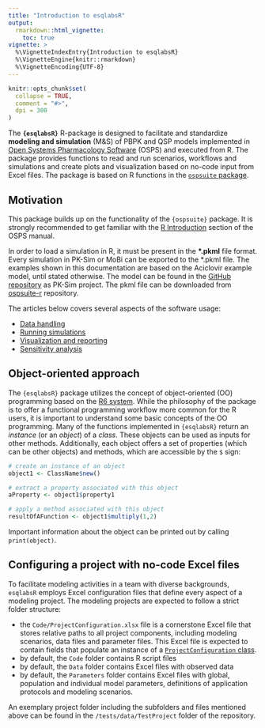 ```yaml
---
title: "Introduction to esqlabsR"
output: 
  rmarkdown::html_vignette:
    toc: true
vignette: >
  %\VignetteIndexEntry{Introduction to esqlabsR}
  %\VignetteEngine{knitr::rmarkdown}
  %\VignetteEncoding{UTF-8}
---
```


```r
knitr::opts_chunk$set(
  collapse = TRUE,
  comment = "#>",
  dpi = 300
)
```

The **`{esqlabsR}`** R-package is designed to facilitate and standardize **modeling and simulation** (M&S) of PBPK and QSP models implemented in [Open Systems Pharmacology Software](https://www.open-systems-pharmacology.org/) (OSPS) and executed from R. The package provides functions to read and run scenarios, workflows and simulations and create plots and visualization based on no-code input from Excel files. The package is based on R functions in the [`ospsuite` package](https://github.com/Open-Systems-Pharmacology/OSPSuite-R).


## Motivation

This package builds up on the functionality of the `{ospsuite}` package. It is strongly recommended to get familiar with the [R Introduction](https://docs.open-systems-pharmacology.org/working-with-r/introduction-ospsuite-r) section of the OSPS manual.

In order to load a simulation in R, it must be present in the **\*.pkml** file format. Every simulation in PK-Sim or MoBi can be exported to the *.pkml file. The examples shown in this documentation are based on the Aciclovir example model, until stated otherwise. The model can be found in the [GitHub repository](https://github.com/Open-Systems-Pharmacology/Example_Aciclovir) as PK-Sim project. The pkml file can be downloaded from [ospsuite-r](https://github.com/Open-Systems-Pharmacology/OSPSuite-R/blob/develop/inst/extdata/Aciclovir.pkml) repository.

The articles below covers several aspects of the software usage:

* [Data handling](data-handling.html)
* [Running simulations](example-workflow.html)
* [Visualization and reporting](example-visualization.html)
* [Sensitivity analysis](sensitivity-analysis.html)

## Object-oriented approach

The `{esqlabsR}` package utilizes the concept of object-oriented (OO) programming based on the [R6 system](https://adv-r.hadley.nz/r6.html). While the philosophy of the package is to offer a functional programming workflow more common for the R users, it is important to understand some basic concepts of the OO programming. Many of the functions implemented in `{esqlabsR}` return an *instance* (or an *object*) of a *class*. These objects can be used as inputs for other methods. Additionally, each object offers a set of properties (which can be other objects) and methods, which are accessible by the `$` sign:

```r
# create an instance of an object
object1 <- ClassName$new()

# extract a property associated with this object
aProperty <- object1$property1

# apply a method associated with this object
resultOfAFunction <- object1$multiply(1,2)
```

Important information about the object can be printed out by calling `print(object)`.

## Configuring a project with no-code Excel files

To facilitate modeling activities in a team with diverse backgrounds, `esqlabsR` employs Excel configuration files that define every aspect of a modeling project. The modeling projects are expected to follow a strict folder structure: 

* the `Code/ProjectConfiguration.xlsx` file is a cornerstone Excel file that stores relative paths to all project components, including modeling scenarios, data files and parameter files. This Excel file is expected to contain fields that populate an instance of a [`ProjectConfiguration` class](../reference/ProjectConfiguration.html).
* by default, the `Code` folder contains R script files
* by default, the `Data` folder contains Excel files with observed data
* by default, the `Parameters` folder contains Excel files with global, population and individual model parameters, definitions of application protocols and modeling scenarios.

An exemplary project folder including the subfolders and files mentioned above can be found in the `/tests/data/TestProject` folder of the repository.
